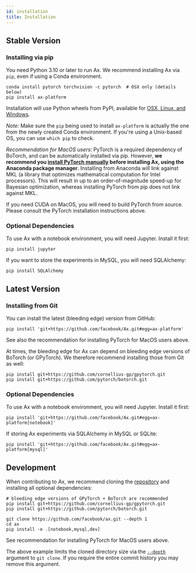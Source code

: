 ```yaml
---
id: installation
title: Installation
---
```


## Stable Version

### Installing via pip

You need Python 3.10 or later to run Ax. We recommend installing Ax via `pip`, even if using a Conda environment.

```shell
conda install pytorch torchvision -c pytorch  # OSX only (details below)
pip install ax-platform
```

Installation will use Python wheels from PyPI, available for [OSX, Linux, and Windows](https://pypi.org/project/ax-platform/#files).

_Note_: Make sure the `pip` being used to install `ax-platform` is actually the one from the newly created Conda environment.
If you're using a Unix-based OS, you can use `which pip` to check.

_Recommendation for MacOS users_: PyTorch is a required dependency of BoTorch, and can be automatically installed via pip.
However, **we recommend you [install PyTorch manually](https://pytorch.org/get-started/locally/#anaconda-1) before installing Ax, using the Anaconda package manager**.
Installing from Anaconda will link against MKL (a library that optimizes mathematical computation for Intel processors).
This will result in up to an order-of-magnitude speed-up for Bayesian optimization, whereas installing PyTorch from pip does not link against MKL.

If you need CUDA on MacOS, you will need to build PyTorch from source. Please consult the PyTorch installation instructions above.

### Optional Dependencies

To use Ax with a notebook environment, you will need Jupyter. Install it first:

```shell
pip install jupyter
```

If you want to store the experiments in MySQL, you will need SQLAlchemy:

```shell
pip install SQLAlchemy
```

## Latest Version

### Installing from Git

You can install the latest (bleeding edge) version from GitHub:

```shell
pip install 'git+https://github.com/facebook/Ax.git#egg=ax-platform'
```

See also the recommendation for installing PyTorch for MacOS users above.

At times, the bleeding edge for Ax can depend on bleeding edge versions of BoTorch (or GPyTorch). We therefore recommend installing those from Git as well:

```shell
pip install git+https://github.com/cornellius-gp/gpytorch.git
pip install git+https://github.com/pytorch/botorch.git
```

### Optional Dependencies

To use Ax with a notebook environment, you will need Jupyter. Install it first:

```shell
pip install 'git+https://github.com/facebook/Ax.git#egg=ax-platform[notebook]'
```

If storing Ax experiments via SQLAlchemy in MySQL or SQLite:

```shell
pip install 'git+https://github.com/facebook/Ax.git#egg=ax-platform[mysql]'
```

## Development

When contributing to Ax, we recommend cloning the [repository](https://github.com/facebook/Ax) and installing all optional dependencies:

```shell
# bleeding edge versions of GPyTorch + BoTorch are recommended
pip install git+https://github.com/cornellius-gp/gpytorch.git
pip install git+https://github.com/pytorch/botorch.git

git clone https://github.com/facebook/ax.git --depth 1
cd ax
pip install -e .[notebook,mysql,dev]
```

See recommendation for installing PyTorch for MacOS users above.

The above example limits the cloned directory size via the
[`--depth`](https://git-scm.com/docs/git-clone#Documentation/git-clone.txt---depthltdepthgt)
argument to `git clone`. If you require the entire commit history you may remove this
argument.

[def]: https://www.botorch.org
